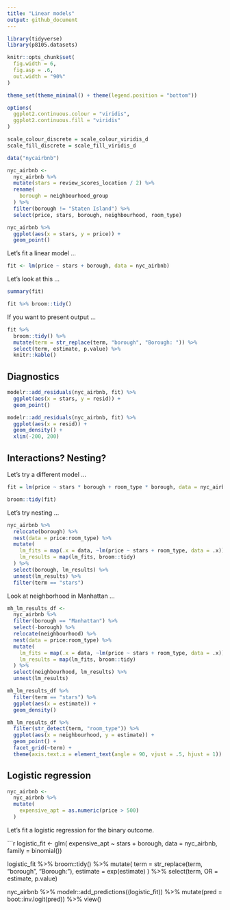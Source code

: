 ```yaml
---
title: "Linear models"
output: github_document
---
```


```r
library(tidyverse)
library(p8105.datasets)

knitr::opts_chunk$set(
  fig.width = 6,
  fig.asp = .6,
  out.width = "90%"
)

theme_set(theme_minimal() + theme(legend.position = "bottom"))

options(
  ggplot2.continuous.colour = "viridis",
  ggplot2.continuous.fill = "viridis"
)

scale_colour_discrete = scale_colour_viridis_d
scale_fill_discrete = scale_fill_viridis_d
```

```r
data("nycairbnb")

nyc_airbnb <- 
  nyc_airbnb %>% 
  mutate(stars = review_scores_location / 2) %>% 
  rename(
    borough = neighbourhood_group
  ) %>% 
  filter(borough != "Staten Island") %>% 
  select(price, stars, borough, neighbourhood, room_type)
```


```r
nyc_airbnb %>% 
  ggplot(aes(x = stars, y = price)) + 
  geom_point()
```


Let's fit a linear model ...

```r
fit <- lm(price ~ stars + borough, data = nyc_airbnb)
```

Let's look at this ...

```r
summary(fit)

fit %>% broom::tidy()
```


If you want to present output ...

```r
fit %>% 
  broom::tidy() %>% 
  mutate(term = str_replace(term, "borough", "Borough: ")) %>% 
  select(term, estimate, p.value) %>% 
  knitr::kable()
```


## Diagnostics

```r
modelr::add_residuals(nyc_airbnb, fit) %>% 
  ggplot(aes(x = stars, y = resid)) + 
  geom_point()

modelr::add_residuals(nyc_airbnb, fit) %>% 
  ggplot(aes(x = resid)) + 
  geom_density() + 
  xlim(-200, 200)
```

## Interactions? Nesting?

Let's try a different model ...

```r
fit = lm(price ~ stars * borough + room_type * borough, data = nyc_airbnb)

broom::tidy(fit)
```

Let's try nesting ...

```r
nyc_airbnb %>% 
  relocate(borough) %>% 
  nest(data = price:room_type) %>% 
  mutate(
    lm_fits = map(.x = data, ~lm(price ~ stars + room_type, data = .x)),
    lm_results = map(lm_fits, broom::tidy)
  ) %>% 
  select(borough, lm_results) %>% 
  unnest(lm_results) %>% 
  filter(term == "stars")
```

Look at neighborhood in Manhattan ...

```r
mh_lm_results_df <- 
  nyc_airbnb %>% 
  filter(borough == "Manhattan") %>% 
  select(-borough) %>% 
  relocate(neighbourhood) %>% 
  nest(data = price:room_type) %>% 
  mutate(
    lm_fits = map(.x = data, ~lm(price ~ stars + room_type, data = .x)),
    lm_results = map(lm_fits, broom::tidy)
  ) %>% 
  select(neighbourhood, lm_results) %>% 
  unnest(lm_results)

mh_lm_results_df %>% 
  filter(term == "stars") %>% 
  ggplot(aes(x = estimate)) + 
  geom_density()

mh_lm_results_df %>% 
  filter(str_detect(term, "room_type")) %>% 
  ggplot(aes(x = neighbourhood, y = estimate)) + 
  geom_point() +
  facet_grid(~term) +
  theme(axis.text.x = element_text(angle = 90, vjust = .5, hjust = 1))
```


## Logistic regression

```r
nyc_airbnb <-   
  nyc_airbnb %>% 
  mutate(
    expensive_apt = as.numeric(price > 500)
  )
```

Let's fit a logistic regression for the binary outcome.

```r
logistic_fit <- 
  glm(
  expensive_apt ~ stars + borough,
  data = nyc_airbnb,
  family = binomial())

logistic_fit %>% 
  broom::tidy() %>% 
  mutate(
    term = str_replace(term, "borough", "Borough: "),
    estimate = exp(estimate)
  ) %>% 
  select(term, OR = estimate, p.value)

nyc_airbnb %>% 
  modelr::add_predictions((logistic_fit)) %>% 
  mutate(pred = boot::inv.logit(pred)) %>% view()

